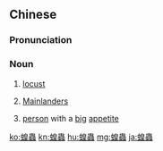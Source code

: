 {{also|蝗虫}}
==Chinese==
{{zh-forms|s=蝗虫}}
{{wikipedia|lang=zh}}

===Pronunciation===
{{zh-pron
|m=huángchóng,er=y
|c=wong4 cung4
|mn=qz,xm:hông-tiông/zz:hông-thiông/qz,xm:hông-thâng
|w=3hhuaan zon
|cat=n
}}

===Noun===
{{zh-noun}}

# [[locust]]
# {{lb|zh|Hong Kong|offensive}} [[Mainlander]]s
# [[person]] with a [[big]] [[appetite]]

{{zh-cat|Advanced|Crickets and grasshoppers}}

[[ko:蝗蟲]]
[[kn:蝗蟲]]
[[hu:蝗蟲]]
[[mg:蝗蟲]]
[[ja:蝗蟲]]